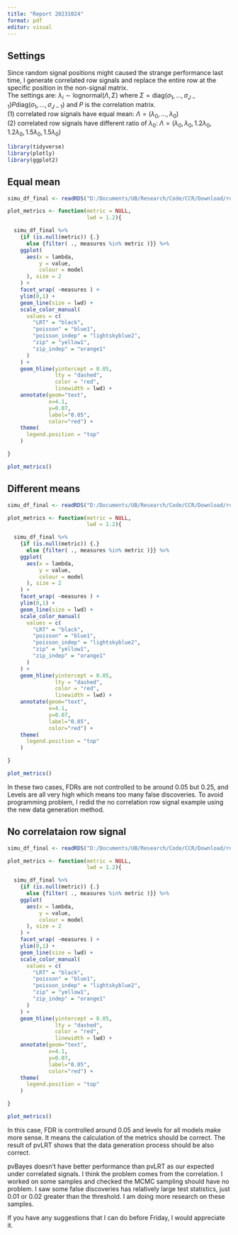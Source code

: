 ```yaml
---
title: "Report 20231024"
format: pdf
editor: visual
---
```


## Settings

Since random signal positions might caused the strange performance last time, I generate correlated row signals and replace the entire row at the specific position in the non-signal matrix.\
The settings are: $\lambda_i \sim \text{lognormal}(\Lambda,\Sigma)$ where $\Sigma = \text{diag}(\sigma_1,...,\sigma_{J-1})P\text{diag}(\sigma_1,...,\sigma_{J-1})$ and $P$ is the correlation matrix.\
(1) correlated row signals have equal mean: $\Lambda = (\lambda_0, ... ,\lambda_0)$\
(2) correlated row signals have different ratio of $\lambda_0$: $\Lambda = (\lambda_0, \lambda_0, 1.2\lambda_0, 1.2\lambda_0, 1.5\lambda_0, 1.5\lambda_0)$

```r
library(tidyverse)
library(plotly)
library(ggplot2)

```

## Equal mean

```r
simu_df_final <- readRDS("D:/Documents/UB/Research/Code/CCR/Download/row_signal_quantile_20231023.RDS")

plot_metrics <- function(metric = NULL,
                         lwd = 1.2){

  simu_df_final %>%
    {if (is.null(metric)) {.}
      else {filter( ., measures %in% metric )}} %>%
    ggplot(
      aes(x = lambda,
          y = value,
          colour = model
      ), size = 2
    ) +
    facet_wrap( ~measures ) +
    ylim(0,1) +
    geom_line(size = lwd) +
    scale_color_manual(
      values = c(
        "LRT" = "black",
        "poisson" = "blue1",
        "poisson_indep" = "lightskyblue2",
        "zip" = "yellow1",
        "zip_indep" = "orange1"
      )
    ) +
    geom_hline(yintercept = 0.05,
               lty = "dashed",
               color = "red",
               linewidth = lwd) +
    annotate(geom="text",
             x=4.1,
             y=0.07,
             label="0.05",
             color="red") +
    theme(
      legend.position = "top"
    )

}

plot_metrics() 

```

## Different means

```r
simu_df_final <- readRDS("D:/Documents/UB/Research/Code/CCR/Download/row_signal_diff_quantile_20231023.RDS")

plot_metrics <- function(metric = NULL,
                         lwd = 1.2){

  simu_df_final %>%
    {if (is.null(metric)) {.}
      else {filter( ., measures %in% metric )}} %>%
    ggplot(
      aes(x = lambda,
          y = value,
          colour = model
      ), size = 2
    ) +
    facet_wrap( ~measures ) +
    ylim(0,1) +
    geom_line(size = lwd) +
    scale_color_manual(
      values = c(
        "LRT" = "black",
        "poisson" = "blue1",
        "poisson_indep" = "lightskyblue2",
        "zip" = "yellow1",
        "zip_indep" = "orange1"
      )
    ) +
    geom_hline(yintercept = 0.05,
               lty = "dashed",
               color = "red",
               linewidth = lwd) +
    annotate(geom="text",
             x=4.1,
             y=0.07,
             label="0.05",
             color="red") +
    theme(
      legend.position = "top"
    )

}

plot_metrics() 
```

In these two cases, FDRs are not controlled to be around 0.05 but 0.25, and Levels are all very high which means too many false discoveries. To avoid programming problem, I redid the no correlation row signal example using the new data generation method. 

## No correlataion row signal

```r
simu_df_final <- readRDS("D:/Documents/UB/Research/Code/CCR/Download/row_signal_quantile_20231024.RDS")

plot_metrics <- function(metric = NULL,
                         lwd = 1.2){

  simu_df_final %>%
    {if (is.null(metric)) {.}
      else {filter( ., measures %in% metric )}} %>%
    ggplot(
      aes(x = lambda,
          y = value,
          colour = model
      ), size = 2
    ) +
    facet_wrap( ~measures ) +
    ylim(0,1) +
    geom_line(size = lwd) +
    scale_color_manual(
      values = c(
        "LRT" = "black",
        "poisson" = "blue1",
        "poisson_indep" = "lightskyblue2",
        "zip" = "yellow1",
        "zip_indep" = "orange1"
      )
    ) +
    geom_hline(yintercept = 0.05,
               lty = "dashed",
               color = "red",
               linewidth = lwd) +
    annotate(geom="text",
             x=4.1,
             y=0.07,
             label="0.05",
             color="red") +
    theme(
      legend.position = "top"
    )

}

plot_metrics() 
```

In this case, FDR is controlled around 0.05 and levels for all models make more sense. It means the calculation of the metrics should be correct. The result of pvLRT shows that the data generation process should be also correct.

pvBayes doesn't have better performance than pvLRT as our expected under correlated signals. I think the problem comes from the correlation. I worked on some samples and checked the MCMC sampling should have no problem. I saw some false discoveries has relatively large test statistics, just 0.01 or 0.02 greater than the threshold. I am doing more research on these samples. 

If you have any suggestions that I can do before Friday, I would appreciate it.



